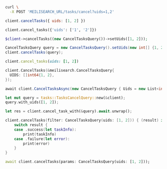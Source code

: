<CodeGroup>

```bash cURL
curl \
  -X POST 'MEILISEARCH_URL/tasks/cancel?uids=1,2'
```

```javascript JS
client.cancelTasks({ uids: [1, 2] })
```

```python Python
client.cancel_tasks({'uids': ['1', '2']})
```

```php PHP
$client->cancelTasks((new CancelTasksQuery())->setUids([1, 2]));
```

```java Java
CancelTasksQuery query = new CancelTasksQuery().setUids(new int[] {1, 2})
client.cancelTasks(query);
```

```ruby Ruby
client.cancel_tasks(uids: [1, 2])
```

```go Go
client.CancelTasks(&meilisearch.CancelTasksQuery{
  UIDS: []int64{1, 2},
});
```

```csharp C#
await client.CancelTasksAsync(new CancelTasksQuery { Uids = new List<int> { 1, 2 } });
```

```rust Rust
let mut query = tasks::TasksCancelQuery::new(&client);
query.with_uids([1, 2]);

let res = client.cancel_task_with(&query).await.unwrap();
```

```swift Swift
client.cancelTasks(filter: CancelTasksQuery(uids: [1, 2])) { (result) in
    switch result {
    case .success(let taskInfo):
        print(taskInfo)
    case .failure(let error):
        print(error)
    }
}
```

```dart Dart
await client.cancelTasks(params: CancelTasksQuery(uids: [1, 2]));
```
</CodeGroup>